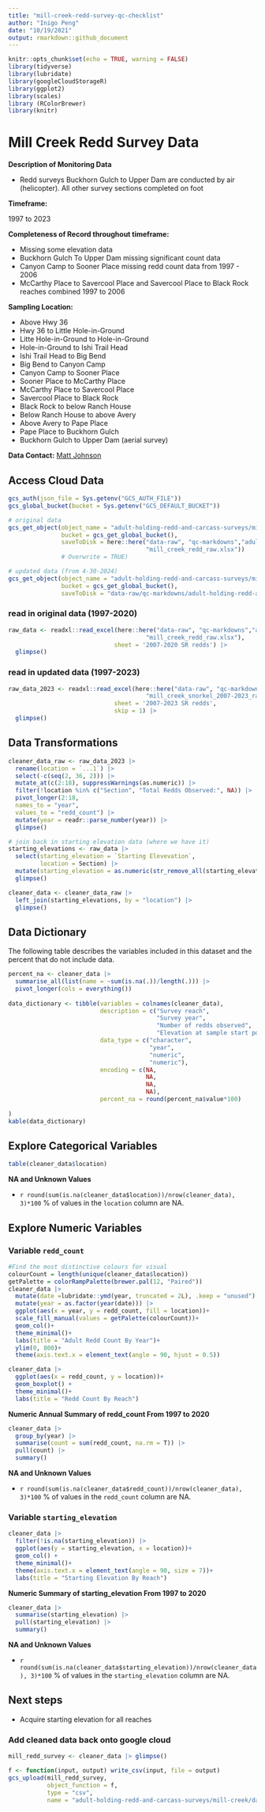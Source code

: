 ```yaml
---
title: "mill-creek-redd-survey-qc-checklist"
author: "Inigo Peng"
date: "10/19/2021"
output: rmarkdown::github_document
---
```

```r
knitr::opts_chunk$set(echo = TRUE, warning = FALSE)
library(tidyverse)
library(lubridate)
library(googleCloudStorageR)
library(ggplot2)
library(scales)
library (RColorBrewer)
library(knitr)
```
# Mill Creek Redd Survey Data 

**Description of Monitoring Data**

* Redd surveys Buckhorn Gulch to Upper Dam are conducted by air (helicopter).  All other survey sections completed on foot

**Timeframe:** 

1997 to 2023

**Completeness of Record throughout timeframe:**

* Missing some elevation data
* Buckhorn Gulch To Upper Dam missing significant count data
* Canyon Camp to Sooner Place missing redd count data from 1997 - 2006
* McCarthy Place to Savercool Place and Savercool Place to Black Rock reaches combined 1997 to 2006

**Sampling Location:** 

* Above Hwy 36
* Hwy 36 to Little Hole-in-Ground
* Litte Hole-in-Ground to Hole-in-Ground
* Hole-in-Ground to Ishi Trail Head   
* Ishi Trail Head to Big Bend   
* Big Bend to Canyon Camp  
* Canyon Camp to Sooner Place
* Sooner Place to McCarthy Place
* McCarthy Place to Savercool Place
* Savercool Place  to Black Rock
* Black Rock to below Ranch House
* Below Ranch House to above Avery   
* Above Avery to Pape Place
* Pape Place to Buckhorn Gulch 
* Buckhorn Gulch to Upper Dam (aerial survey)

**Data Contact:** [Matt Johnson](mailto:Matt.Johnson@wildlife.ca.gov)

## Access Cloud Data

```r
gcs_auth(json_file = Sys.getenv("GCS_AUTH_FILE"))
gcs_global_bucket(bucket = Sys.getenv("GCS_DEFAULT_BUCKET"))

# original data
gcs_get_object(object_name = "adult-holding-redd-and-carcass-surveys/mill-creek/data-raw/Mill Creek SRCS Redd Counts by Section 1997-2020 Reformatted.xlsx",
               bucket = gcs_get_global_bucket(),
               saveToDisk = here::here("data-raw", "qc-markdowns","adult-holding-redd-and-carcass-surveys", "mill-creek",
                                       "mill_creek_redd_raw.xlsx"))
               # Overwrite = TRUE)

# updated data (from 4-30-2024)
gcs_get_object(object_name = "adult-holding-redd-and-carcass-surveys/mill-creek/data-raw/Mill Creek spring-run Redd Counts 2007-2023.xlsx",
               bucket = gcs_get_global_bucket(),
               saveToDisk = "data-raw/qc-markdowns/adult-holding-redd-and-carcass-surveys/mill-creek/mill_creek_snorkel_2007-2023_raw.xlsx")
```

### read in original data (1997-2020)
```r
raw_data <- readxl::read_excel(here::here("data-raw", "qc-markdowns","adult-holding-redd-and-carcass-surveys", "mill-creek",
                                       "mill_creek_redd_raw.xlsx"),
                              sheet = '2007-2020 SR redds') |> 
  glimpse()
```

### read in updated data (1997-2023)
```r
raw_data_2023 <- readxl::read_excel(here::here("data-raw", "qc-markdowns","adult-holding-redd-and-carcass-surveys", "mill-creek",
                                       "mill_creek_snorkel_2007-2023_raw.xlsx"),
                              sheet = '2007-2023 SR redds',
                              skip = 1) |> 
  glimpse()
```

## Data Transformations

```r
cleaner_data_raw <- raw_data_2023 |> 
  rename(location = `...1`) |> 
  select(-c(seq(2, 36, 2))) |>
  mutate_at(c(2:18), suppressWarnings(as.numeric)) |> 
  filter(!location %in% c("Section", "Total Redds Observed:", NA)) |>
  pivot_longer(2:18,
  names_to = "year",
  values_to = "redd_count") |> 
  mutate(year = readr::parse_number(year)) |> 
  glimpse()

# join back in starting elevation data (where we have it)
starting_elevations <- raw_data |> 
  select(starting_elevation = `Starting Elevevation`,
         location = Section) |> 
  mutate(starting_elevation = as.numeric(str_remove_all(starting_elevation, "'"))) |> 
  glimpse()

cleaner_data <- cleaner_data_raw |> 
  left_join(starting_elevations, by = "location") |> 
  glimpse()
```

## Data Dictionary

The following table describes the variables included in this dataset and the percent that do not include data.

```r
percent_na <- cleaner_data |>
  summarise_all(list(name = ~sum(is.na(.))/length(.))) |>
  pivot_longer(cols = everything())
  
data_dictionary <- tibble(variables = colnames(cleaner_data),
                          description = c("Survey reach",
                                          "Survey year",
                                          "Number of redds observed",
                                          "Elevation at sample start point"),
                          data_type = c("character",
                                        "year",
                                        "numeric",
                                        "numeric"),
                          encoding = c(NA,
                                       NA,
                                       NA,
                                       NA),
                          percent_na = round(percent_na$value*100)
                          
)
kable(data_dictionary)
```

## Explore Categorical Variables

```r
table(cleaner_data$location)
```
**NA and Unknown Values**  

*  `r round(sum(is.na(cleaner_data$location))/nrow(cleaner_data), 3)*100` % of values in the `location` column are NA.

## Explore Numeric Variables

### Variable `redd_count`
```r
#Find the most distinctive colours for visual
colourCount = length(unique(cleaner_data$location))
getPalette = colorRampPalette(brewer.pal(12, "Paired"))
cleaner_data |>
  mutate(date =lubridate::ymd(year, truncated = 2L), .keep = "unused") |> 
  mutate(year = as.factor(year(date))) |> 
  ggplot(aes(x = year, y = redd_count, fill = location))+
  scale_fill_manual(values = getPalette(colourCount))+
  geom_col()+
  theme_minimal()+
  labs(title = "Adult Redd Count By Year")+
  ylim(0, 800)+
  theme(axis.text.x = element_text(angle = 90, hjust = 0.5))
```
```r
cleaner_data |> 
  ggplot(aes(x = redd_count, y = location))+
  geom_boxplot() +
  theme_minimal()+
  labs(title = "Redd Count By Reach")
```

**Numeric Annual Summary of redd_count From 1997 to 2020**
```r
cleaner_data |>
  group_by(year) |>
  summarise(count = sum(redd_count, na.rm = T)) |>
  pull(count) |>
  summary()
```

**NA and Unknown Values**  

*  `r round(sum(is.na(cleaner_data$redd_count))/nrow(cleaner_data), 3)*100` % of values in the `redd_count` column are NA.

### Variable `starting_elevation`

```r
cleaner_data |>
  filter(!is.na(starting_elevation)) |> 
  ggplot(aes(y = starting_elevation, x = location))+
  geom_col() +
  theme_minimal()+
  theme(axis.text.x = element_text(angle = 90, size = 7))+
  labs(title = "Starting Elevation By Reach")
```

**Numeric Summary of starting_elevation From 1997 to 2020**
```r
cleaner_data |>
  summarise(starting_elevation) |>
  pull(starting_elevation) |>
  summary()
```

**NA and Unknown Values**  

*  `r round(sum(is.na(cleaner_data$starting_elevation))/nrow(cleaner_data), 3)*100` % of values in the `starting_elevation` column are NA.

## Next steps

- Acquire starting elevation for all reaches

### Add cleaned data back onto google cloud
```r
mill_redd_survey <- cleaner_data |> glimpse()
```
```r
f <- function(input, output) write_csv(input, file = output)
gcs_upload(mill_redd_survey,
           object_function = f,
           type = "csv",
           name = "adult-holding-redd-and-carcass-surveys/mill-creek/data/mill_redd_survey.csv")
```
